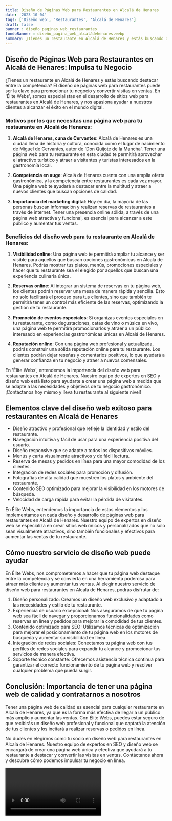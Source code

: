 ```yaml
---
title: Diseño de Páginas Web para Restaurantes en Alcalá de Henares
date: '2023-10-04'
tags: ['Diseño web', 'Restaurantes', 'Alcalá de Henares']
draft: false
banner : diseño_paginas_web_restaurantes
fondoBanner : diseño_pagina_web_alcaládehenares.webp
summary: ¿Tienes un restaurante en Alcalá de Henares y estás buscando destacar entre la competencia? El diseño de páginas web para restaurantes puede ser la clave para promocionar tu negocio y convertir visitas en ventas. En 'Élite Webs', somos especialistas en el desarrollo de sitios web para restaurantes en Alcalá de Henares, y nos apasiona ayudar a nuestros clientes a alcanzar el éxito en el mundo digital.
---
```


## Diseño de Páginas Web para Restaurantes en Alcalá de Henares: Impulsa tu Negocio

¿Tienes un restaurante en Alcalá de Henares y estás buscando destacar entre la competencia? El diseño de páginas web para restaurantes puede ser la clave para promocionar tu negocio y convertir visitas en ventas. En 'Élite Webs', somos especialistas en el desarrollo de sitios web para restaurantes en Alcalá de Henares, y nos apasiona ayudar a nuestros clientes a alcanzar el éxito en el mundo digital.

### Motivos por los que necesitas una página web para tu restaurante en Alcalá de Henares:

1. **Alcalá de Henares, cuna de Cervantes**: Alcalá de Henares es una ciudad llena de historia y cultura, conocida como el lugar de nacimiento de Miguel de Cervantes, autor de 'Don Quijote de la Mancha'. Tener una página web para tu restaurante en esta ciudad te permitirá aprovechar el atractivo turístico y atraer a visitantes y turistas interesados en la gastronomía local.

2. **Competencia en auge**: Alcalá de Henares cuenta con una amplia oferta gastronómica, y la competencia entre restaurantes es cada vez mayor. Una página web te ayudará a destacar entre la multitud y atraer a nuevos clientes que buscan opciones de calidad.

3. **Importancia del marketing digital**: Hoy en día, la mayoría de las personas buscan información y realizan reservas de restaurantes a través de internet. Tener una presencia online sólida, a través de una página web atractiva y funcional, es esencial para alcanzar a este público y aumentar tus ventas.

### Beneficios del diseño web para tu restaurante en Alcalá de Henares:

1. **Visibilidad online**: Una página web te permitirá ampliar tu alcance y ser visible para aquellos que buscan opciones gastronómicas en Alcalá de Henares. Podrás mostrar tus platos, menús, promociones especiales y hacer que tu restaurante sea el elegido por aquellos que buscan una experiencia culinaria única.

2. **Reservas online**: Al integrar un sistema de reservas en tu página web, los clientes podrán reservar una mesa de manera rápida y sencilla. Esto no solo facilitará el proceso para tus clientes, sino que también te permitirá tener un control más eficiente de las reservas, optimizando la gestión de tu restaurante.

3. **Promoción de eventos especiales**: Si organizas eventos especiales en tu restaurante, como degustaciones, catas de vino o música en vivo, una página web te permitirá promocionarlos y atraer a un público interesado en experiencias gastronómicas únicas en Alcalá de Henares.

4. **Reputación online**: Con una página web profesional y actualizada, podrás construir una sólida reputación online para tu restaurante. Los clientes podrán dejar reseñas y comentarios positivos, lo que ayudará a generar confianza en tu negocio y atraer a nuevos comensales.

En 'Élite Webs', entendemos la importancia del diseño web para restaurantes en Alcalá de Henares. Nuestro equipo de expertos en SEO y diseño web está listo para ayudarte a crear una página web a medida que se adapte a las necesidades y objetivos de tu negocio gastronómico. ¡Contáctanos hoy mismo y lleva tu restaurante al siguiente nivel!

<GifSeo />

<Cta />

## Elementos clave del diseño web exitoso para restaurantes en Alcalá de Henares

- Diseño atractivo y profesional que refleje la identidad y estilo del restaurante.
- Navegación intuitiva y fácil de usar para una experiencia positiva del usuario.
- Diseño responsive que se adapte a todos los dispositivos móviles.
- Menús y carta visualmente atractivos y de fácil lectura.
- Reserva de mesas y pedidos en línea para una mayor comodidad de los clientes.
- Integración de redes sociales para promoción y difusión.
- Fotografías de alta calidad que muestren los platos y ambiente del restaurante.
- Contenido SEO optimizado para mejorar la visibilidad en los motores de búsqueda.
- Velocidad de carga rápida para evitar la pérdida de visitantes.

En Élite Webs, entendemos la importancia de estos elementos y los implementamos en cada diseño y desarrollo de páginas web para restaurantes en Alcalá de Henares. Nuestro equipo de expertos en diseño web se especializa en crear sitios web únicos y personalizados que no solo sean visualmente atractivos, sino también funcionales y efectivos para aumentar las ventas de tu restaurante.

## Cómo nuestro servicio de diseño web puede ayudar

En Élite Webs, nos comprometemos a hacer que tu página web destaque entre la competencia y se convierta en una herramienta poderosa para atraer más clientes y aumentar tus ventas. Al elegir nuestro servicio de diseño web para restaurantes en Alcalá de Henares, podrás disfrutar de:

1. Diseño personalizado: Creamos un diseño web exclusivo y adaptado a las necesidades y estilo de tu restaurante.
2. Experiencia de usuario excepcional: Nos aseguramos de que tu página web sea fácil de navegar y proporcionamos funcionalidades como reservas en línea y pedidos para mejorar la comodidad de tus clientes.
3. Contenido optimizado para SEO: Utilizamos técnicas de optimización para mejorar el posicionamiento de tu página web en los motores de búsqueda y aumentar su visibilidad en línea.
4. Integración de redes sociales: Conectamos tu página web con tus perfiles de redes sociales para expandir tu alcance y promocionar tus servicios de manera efectiva.
5. Soporte técnico constante: Ofrecemos asistencia técnica continua para garantizar el correcto funcionamiento de tu página web y resolver cualquier problema que pueda surgir.

## Conclusión: Importancia de tener una página web de calidad y contratarnos a nosotros

Tener una página web de calidad es esencial para cualquier restaurante en Alcalá de Henares, ya que es la forma más efectiva de llegar a un público más amplio y aumentar las ventas. Con Élite Webs, puedes estar seguro de que recibirás un diseño web profesional y funcional que captará la atención de tus clientes y los incitará a realizar reservas o pedidos en línea.

No dudes en elegirnos como tu socio en diseño web para restaurantes en Alcalá de Henares. Nuestro equipo de expertos en SEO y diseño web se encargará de crear una página web única y efectiva que ayudará a tu restaurante a destacar y convertir las visitas en ventas. Contáctanos ahora y descubre cómo podemos impulsar tu negocio en línea.

<Video />

<CtaBot job='Restaurantes' city='Alcalá de Henares'/>

<Gmaps query='Alcalá de Henares+españa+maps' />